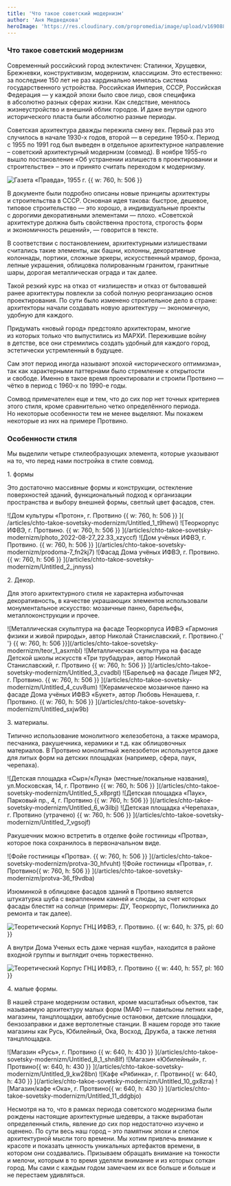 ```yaml
---
title: 'Что такое советский модернизм'
author: 'Аня Медведкова'
heroImage: 'https://res.cloudinary.com/propromedia/image/upload/v1690884306/articles/chto-takoe-sovetsky-modernizm/sovmod_preview_z4f4fw.webp'
---
```


### Что такое советский модернизм

Современный российский город эклектичен: Сталинки, Хрущевки, Брежневки, конструктивизм, модернизм, классицизм. Это естественно: за&nbsp;последние 150 лет не&nbsp;раз кардинально менялась система государственного устройства. Российская Империя, СССР, Российская Федерация&nbsp;&mdash; у&nbsp;каждой эпохи было свое лицо, своя специфика в&nbsp;абсолютно разных сферах жизни. Как следствие, менялось жизнеустройство и&nbsp;внешний облик городов. И&nbsp;даже внутри одного исторического пласта были абсолютно разные периоды.

Советская архитектура дважды пережила смену вех. Первый раз это случилось в начале 1930-х годов, второй — в середине 1950‐х. Период с 1955 по 1991 год был выведен в отдельное архитектурное направление – советский архитектурный модернизм (совмод). В ноябре 1955-го вышло постановление «Об устранении излишеств в проектировании и строительстве» – это и принято считать переходом к модернизму.

![Газета «Правда», 1955 г. {{ w: 760, h: 506 }}](/articles/chto-takoe-sovetsky-modernizm/pravda_ubxgje)

В&nbsp;документе были подробно описаны новые принципы архитектуры и&nbsp;строительства в&nbsp;СССР. Основная идея такова: быстрое, дешевое, типовое строительство&nbsp;&mdash; это хорошо, а&nbsp;индивидуальные проекты с&nbsp;дорогими декоративными элементами&nbsp;&mdash; плохо. &laquo;Советской архитектуре должна быть свойственна простота, строгость форм и&nbsp;экономичность решений&raquo;,&nbsp;&mdash; говорится в&nbsp;тексте.

В&nbsp;соответствии с&nbsp;постановлением, архитектурными излишествами считались такие элементы, как башни, колонны, декоративные колоннады, портики, сложные эркеры, искусственный мрамор, бронза, лепные украшения, облицовка полированным гранитом, гранитные шары, дорогая металлическая ограда и&nbsp;так далее.

Такой резкий курс на&nbsp;отказ от&nbsp;&laquo;излишеств&raquo; и&nbsp;отказ от&nbsp;бытовавшей ранее архитектуры повлекли за&nbsp;собой полную реорганизацию основ проектирования. По&nbsp;сути было изменено строительное дело в&nbsp;стране: архитекторы начали создавать новую архитектуру&nbsp;&mdash; экономичную, удобную для каждого.

Придумать &laquo;новый город&raquo; предстояло архитекторам, многие из&nbsp;которых только что выпустились из&nbsp;МАРХИ. Пережившие войну в&nbsp;детстве, все они стремились создать удобный для каждого город, эстетически устремленный в&nbsp;будущее.

Сам этот период иногда называют эпохой &laquo;исторического оптимизма&raquo;, так как характерными паттернами было стремление к&nbsp;открытости и&nbsp;свободе. Именно в&nbsp;такое время проектировали и&nbsp;строили Протвино&nbsp;&mdash; чётко в&nbsp;период с&nbsp;1960-х по&nbsp;1990-е годы.

Сомвод примечателен еще и&nbsp;тем, что до&nbsp;сих пор нет точных критериев этого стиля, кроме сравнительно четко определённого периода. Но&nbsp;некоторые особенности тем не&nbsp;менее выделяют. Мы&nbsp;покажем некоторые из&nbsp;них на&nbsp;примере Протвино.

### Особенности стиля

Мы&nbsp;выделили четыре стилеобразующих элемента, которые указывают на&nbsp;то, что перед нами постройка в&nbsp;стиле совмод.

<Bullet mt={32}>1. формы</Bullet>

Это достаточно массивные формы и&nbsp;конструкции, остекление поверхностей зданий, функциональный подход к&nbsp;организации пространства и&nbsp;выбору внешней формы, светлый цвет фасадов, стен.

<Slider>
  <Slide>
    ![Дом культуры «Протон», г. Протвино {{ w: 760, h: 506 }}
    ]( /articles/chto-takoe-sovetsky-modernizm/Untitled_1_t9hewi)
  </Slide>
  <Slide>
    ![Теоркорпус ИФВЭ, г. Протвино. {{ w: 760, h: 506 }}
    ](/articles/chto-takoe-sovetsky-modernizm/photo_2022-08-27_22.33_xzyccf)
  </Slide>
  <Slide>
    ![Дом учёных ИФВЭ, г. Протвино. {{ w: 760, h: 506 }}
    ](/articles/chto-takoe-sovetsky-modernizm/prodoma-7_fn2kj7)
  </Slide>
  <Slide>
    ![Фасад Дома учёных ИФВЭ, г. Протвино. {{ w: 760, h: 506 }}
    ](/articles/chto-takoe-sovetsky-modernizm/Untitled_2_jnnyss)
  </Slide>
</Slider>

<Bullet mt={32}>2. Декор.</Bullet>

Для этого архитектурного стиля не&nbsp;характерна избыточная декоративность, в&nbsp;качестве украшающих элементов использовали монументальное искусство: мозаичные панно, барельефы, металлоконструкции и&nbsp;прочее.

<Slider>
  <Slide>
    ![Металлическая скульптура на фасаде Теоркорпуса ИФВЭ «Гармония физики и
    живой природы», автор Николай Станиславский, г. Протвино.{' '}
    {{ w: 760, h: 506 }}](/articles/chto-takoe-sovetsky-modernizm/teor_1_asxmbl)
  </Slide>
  <Slide>
    ![Металлическая скульптура на фасаде Детской школы искусств «Три трубадура»,
    автор Николай Станиславский, г. Протвино {{ w: 760, h: 506 }}
    ](/articles/chto-takoe-sovetsky-modernizm/Untitled_3_cvadbl)
  </Slide>
  <Slide>
    ![Барельеф на фасаде Лицея №2, г. Протвино. {{ w: 760, h: 506 }}
    ](/articles/chto-takoe-sovetsky-modernizm/Untitled_4_cuv8um)
  </Slide>
  <Slide>
    ![Керамическое мозаичное панно на фасаде Дома учёных ИФВЭ «Букет», автор
    Любовь Ненашева, г. Протвино. {{ w: 760, h: 506 }}
    ](/articles/chto-takoe-sovetsky-modernizm/Untitled_sxjw9b)
  </Slide>
</Slider>

<Bullet mt={32}>3. материалы.</Bullet>

Типично использование монолитного железобетона, а также мрамора, песчаника, ракушечника,
керамики и т.д. как облицовочных материалов. В Протвино монолитный железобетон используется
даже для литых форм на детских площадках (например, сфера, паук, черепаха).

<Slider>
  <Slide>
    ![Детская площадка «Сыр»/«Луна» (местные/локальные названия), ул.Московская,
    14, г. Протвино {{ w: 760, h: 506 }}
    ](/articles/chto-takoe-sovetsky-modernizm/Untitled_5_x8prgt)
  </Slide>
  <Slide>
    ![Детская площадка «Паук», Парковый пр., 4, г. Протвино {{ w: 760, h: 506 }}
    ](/articles/chto-takoe-sovetsky-modernizm/Untitled_6_w3ilbj)
  </Slide>
  <Slide>
    ![Детская площадка «Черепаха», г. Протвино (утрачено) {{ w: 760, h: 506 }}
    ](/articles/chto-takoe-sovetsky-modernizm/Untitled_7_vgsojf)
  </Slide>
</Slider>

Ракушечник можно встретить в отделке фойе гостиницы «Протва», которое пока сохранилось в первоначальном виде.

<Slider>
  <Slide>
    ![Фойе гостиницы «Протва». {{ w: 760, h: 506 }}
    ](/articles/chto-takoe-sovetsky-modernizm/protva-30_hfvuht)
  </Slide>
  <Slide>
    ![Фойе гостиницы «Протва», г. Протвино{{ w: 760, h: 506 }}
    ](/articles/chto-takoe-sovetsky-modernizm/protva-36_f9vdba)
  </Slide>
</Slider>

Изюминкой в облицовке фасадов зданий в Протвино является штукатурка шуба с вкраплением камней и слюды, за счет которых фасады блестят на солнце (примеры: ДУ, Теоркорпус, Поликлиника до ремонта и так далее).

![Теоретический Корпус ГНЦ ИФВЭ, г. Протвино. {{ w: 640, h: 375, pl: 60 }}](/articles/chto-takoe-sovetsky-modernizm/Untitled_1_1_iahgiu)

А внутри Дома Ученых есть даже черная «шуба», находится в районе входной группы и выглядит очень торжественно.

![Теоретический Корпус ГНЦ ИФВЭ, г. Протвино {{ w: 440, h: 557, pl: 160 }}](/articles/chto-takoe-sovetsky-modernizm/Untitled_2_1_je9vnb)

<Bullet mt={32}>4. малые формы.</Bullet>

В нашей стране модернизм оставил, кроме масштабных объектов, так называемую архитектуру малых форм (МАФ) — павильоны летних кафе, магазины, танцплощадки, автобусные остановки, детские площадки, бензозаправки и даже вертолетные станции. В нашем городе это такие магазины как Русь, Юбилейный, Ока, Восход, Дружба, а также летняя танцплощадка.

<Slider>
  <Slide>
    ![Магазин «Русь», г. Протвино {{ w: 640, h: 430 }}
    ](/articles/chto-takoe-sovetsky-modernizm/Untitled_8_1_shn8lf)
  </Slide>
  <Slide>
    ![Магазин «Юбилейный», г. Протвино{{ w: 640, h: 430 }}
    ](/articles/chto-takoe-sovetsky-modernizm/Untitled_9_kw28bn)
  </Slide>
  <Slide>
    ![Кафе «Рябинка», г. Протвино{{ w: 640, h: 430 }}
    ](/articles/chto-takoe-sovetsky-modernizm/Untitled_10_gx8zra)
  </Slide>
  <Slide>
    ![Магазин/кафе «Ока», г. Протвино{{ w: 640, h: 430 }}
    ](/articles/chto-takoe-sovetsky-modernizm/Untitled_11_ddgbjo)
  </Slide>
</Slider>

Несмотря на то, что в рамках периода советского модернизма были рождены настоящие архитектурные шедевры, а также выработан определенный стиль, явление до сих пор недостаточно изучено и оценено. По сути весь наш город – это памятник эпохи и слепок архитектурной мысли того времени. Мы хотим привлечь внимание к красоте и показать ценность уникальных артефактов времени, в котором они создавались. Призываем обращать внимание на тонкости и мелочи, которым в то время уделяли внимание и из которых соткан город. Мы сами с каждым годом замечаем их все больше и больше и не перестаем удивляться.
